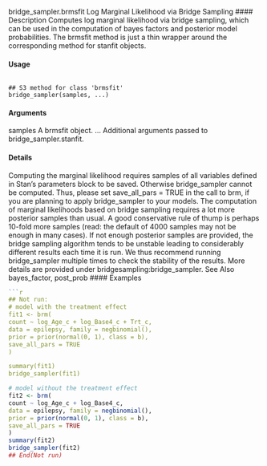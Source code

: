 
bridge_sampler.brmsfit
Log Marginal Likelihood via Bridge Sampling
#### Description 
Computes log marginal likelihood via bridge sampling, which can be used in the computation of
bayes factors and posterior model probabilities. The brmsfit method is just a thin wrapper around
the corresponding method for stanfit objects.

#### Usage
<pre><code>
## S3 method for class 'brmsfit'
bridge_sampler(samples, ...)
</code></pre>

#### Arguments

samples A brmsfit object.
... Additional arguments passed to bridge_sampler.stanfit.

#### Details
Computing the marginal likelihood requires samples of all variables defined in Stan’s parameters
block to be saved. Otherwise bridge_sampler cannot be computed. Thus, please set save_all_pars = TRUE
in the call to brm, if you are planning to apply bridge_sampler to your models.
The computation of marginal likelihoods based on bridge sampling requires a lot more posterior
samples than usual. A good conservative rule of thump is perhaps 10-fold more samples (read:
the default of 4000 samples may not be enough in many cases). If not enough posterior samples
are provided, the bridge sampling algorithm tends to be unstable leading to considerably different
results each time it is run. We thus recommend running bridge_sampler multiple times to check
the stability of the results.
More details are provided under bridgesampling:bridge_sampler.
See Also
bayes_factor, post_prob
#### Examples 
```r

```r
## Not run:
# model with the treatment effect
fit1 <- brm(
count ~ log_Age_c + log_Base4_c + Trt_c,
data = epilepsy, family = negbinomial(),
prior = prior(normal(0, 1), class = b),
save_all_pars = TRUE
)

summary(fit1)
bridge_sampler(fit1)
```

```r
# model without the treatment effect
fit2 <- brm(
count ~ log_Age_c + log_Base4_c,
data = epilepsy, family = negbinomial(),
prior = prior(normal(0, 1), class = b),
save_all_pars = TRUE
)
summary(fit2)
bridge_sampler(fit2)
## End(Not run)
```

